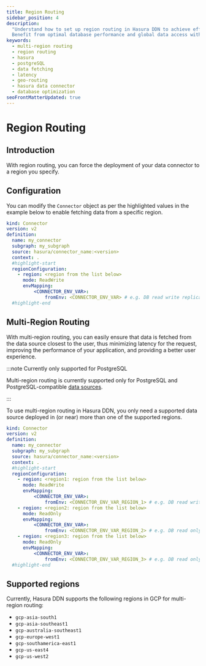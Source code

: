 ```yaml
---
title: Region Routing
sidebar_position: 4
description:
  "Understand how to set up region routing in Hasura DDN to achieve efficient data fetching and lower latency.
  Benefit from optimal database performance and global data access with Hasura."
keywords:
  - multi-region routing
  - region routing
  - hasura
  - postgreSQL
  - data fetching
  - latency
  - geo-routing
  - hasura data connector
  - database optimization
seoFrontMatterUpdated: true
---
```


# Region Routing

## Introduction

With region routing, you can force the deployment of your data connector to a region you specify.

## Configuration

You can modify the `Connector` object as per the highlighted values in the example below to enable
fetching data from a specific region.

```yaml title="For example, in my_subgraph/connector/my_connector/connector.yaml:"
kind: Connector
version: v2
definition:
  name: my_connector
  subgraph: my_subgraph
  source: hasura/connector_name:<version>
  context: .
  #highlight-start
  regionConfiguration:
    - region: <region from the list below>
      mode: ReadWrite
      envMapping:
          <CONNECTOR_ENV_VAR>:
              fromEnv: <CONNECTOR_ENV_VAR> # e.g. DB read write replica URL
  #highlight-end
```

## Multi-Region Routing

With multi-region routing, you can easily ensure that data is fetched from the data source closest to the user, thus
minimizing latency for the request, improving the performance of your application, and providing a better user
experience.

:::note Currently only supported for PostgreSQL

Multi-region routing is currently supported only for PostgreSQL and PostgreSQL-compatible
[data sources](https://hasura.io/connectors#connectors-list).

:::

To use multi-region routing in Hasura DDN, you only need a supported data source deployed in (or near) more than one of
the supported regions.

```yaml title="For example, in my_subgraph/connector/my_connector/connector.yaml:"
kind: Connector
version: v2
definition:
  name: my_connector
  subgraph: my_subgraph
  source: hasura/connector_name:<version>
  context: .
  #highlight-start
  regionConfiguration:
    - region: <region1: region from the list below>
      mode: ReadWrite
      envMapping:
          <CONNECTOR_ENV_VAR>:
              fromEnv: <CONNECTOR_ENV_VAR_REGION_1> # e.g. DB read write replica URL
    - region: <region2: region from the list below>
      mode: ReadOnly
      envMapping:
          <CONNECTOR_ENV_VAR>:
              fromEnv: <CONNECTOR_ENV_VAR_REGION_2> # e.g. DB read only replica URL in region2
    - region: <region3: region from the list below>
      mode: ReadOnly
      envMapping:
          <CONNECTOR_ENV_VAR>:
              fromEnv: <CONNECTOR_ENV_VAR_REGION_3> # e.g. DB read only replica URL in region3
  #highlight-end
```

## Supported regions

Currently, Hasura DDN supports the following regions in GCP for multi-region routing:

- `gcp-asia-south1`
- `gcp-asia-southeast1`
- `gcp-australia-southeast1`
- `gcp-europe-west1`
- `gcp-southamerica-east1`
- `gcp-us-east4`
- `gcp-us-west2`

